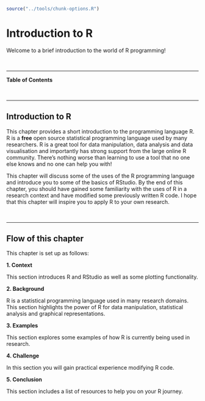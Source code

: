 

```r
source("../tools/chunk-options.R")
``` 

# Introduction to R 

Welcome to a brief introduction to the world of R programming!

<br>

---

**Table of Contents**

<!-- toc -->

<br>

---

## Introduction to R

This chapter provides a short introduction to the programming language R. R is a **free** open source statistical programming language used by many researchers. R is a great tool for data manipulation, data analysis and data visualisation and importantly has strong support from the large online R community. There’s nothing worse than learning to use a tool that no one else knows and no one can help you with!

This chapter will discuss some of the uses of the R programming language and introduce you to some of the basics of RStudio. By the end of this chapter, you should have gained some familiarity with the uses of R in a research context and have modified some previously written R code. I hope that this chapter will inspire you to apply R to your own research.

<br>

---


## Flow of this chapter

This chapter is set up as follows:

**1. Context**

  This section introduces R and RStudio as well as some plotting functionality.

**2. Background**

  R is a statistical programming language used in many research domains. This section highlights the power of R for data manipulation, statistical analysis and graphical representations.
  
**3. Examples**

  This section explores some examples of how R is currently being used in research.

**4. Challenge**

  In this section you will gain practical experience modifying R code.

**5. Conclusion**

  This section includes a list of resources to help you on your R journey.

